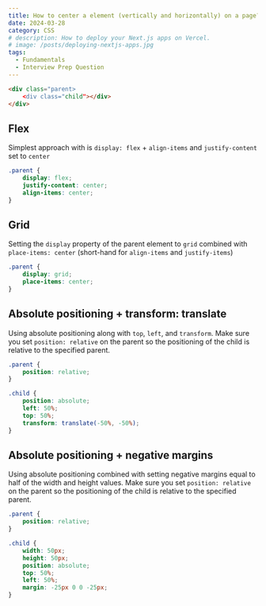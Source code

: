 ```yaml
---
title: How to center a element (vertically and horizontally) on a page?
date: 2024-03-28
category: CSS
# description: How to deploy your Next.js apps on Vercel.
# image: /posts/deploying-nextjs-apps.jpg
tags:
  - Fundamentals
  - Interview Prep Question
---
```



```html
<div class="parent>
    <div class="child"></div>
</div>
```

## Flex

Simplest approach with is `display: flex` + `align-items` and `justify-content` set to  `center`

```css
.parent {
    display: flex;
    justify-content: center;
    align-items: center;
}
```

## Grid

Setting the `display` property of the parent element to `grid` combined with `place-items: center` (short-hand for `align-items` and `justify-items`)

```css
.parent {
    display: grid;
    place-items: center;
}
```

## Absolute positioning + transform: translate

Using absolute positioning along with `top`, `left`, and `transform`. Make sure you set `position: relative` on the parent so the positioning of the child is relative to the specified parent.

```css
.parent {
    position: relative;
}

.child {
    position: absolute;
    left: 50%;
    top: 50%;
    transform: translate(-50%, -50%);
}
```

## Absolute positioning + negative margins

Using absolute positioning combined with setting negative margins equal to half of the width and height values. Make sure you set `position: relative` on the parent so the positioning of the child is relative to the specified parent.

```css
.parent {
    position: relative;
}

.child {
    width: 50px;
    height: 50px;
    position: absolute;
    top: 50%;
    left: 50%;
    margin: -25px 0 0 -25px;
}
```